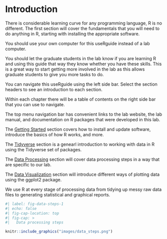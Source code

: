 # Introduction {.unnumbered}

There is considerable learning curve for any programming language, R is no different. The first section will cover the fundamentals that you will need to do anything in R, starting with installing the appropriate software.

::: callout-note
You should use your own computer for this useRguide instead of a lab computer.
:::

You should let the graduate students in the lab know if you are learning R and using this guide that way they know whether you have these skills. This is a great way to start getting more involved in the lab as this allows graduate students to give you more tasks to do.

You can navigate this useRguide using the left side bar. Select the section headers to see an introduction to each section.

Within each chapter there will be a table of contents on the right side bar that you can use to navigate.

The top menu navigation bar has convenient links to the lab website, the lab manual, and documentation on R packages that were developed in this lab.

The [Getting Started](#sec-r-and-rstudio) section covers how to install and update software, introduce the basics of how R works, and more.

The [Tidyverse](#sec-this-is-the-way) section is a genearl introduction to working with data in R using the Tidyverse set of packages.

The [Data Processing](#sec-data-processing-steps) section will cover data processing steps in a way that are specific to our lab.

The [Data Visualization](#sec-introduction-to-ggplot2) section will introduce different ways of plotting data using the ggplot2 package.

We use R at every stage of processing data from tidying up messy raw data files to generating statistical and graphical reports.

```r
#| label: fig-data-steps-1
#| echo: false
#| fig-cap-location: top
#| fig-cap: > 
#|   Data processing steps

knitr::include_graphics("images/data_steps.png")
```
